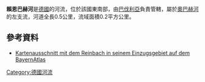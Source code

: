 {{Coord|48.982889|N|12.672161|E|display=title}}

'''賴恩巴赫河'''是[[德國|德國]]的河流，位於該國東南部，由[[巴伐利亞|巴伐利亞]]負責管轄，屬於[[奧巴赫河_(金薩赫河支流)|奧巴赫河]]的左支流，河道全長0.5公里，流域面積0.2平方公里。

==參考資料==
* [http://geoportal.bayern.de/bayernatlas/extended?lon=4549527.5&lat=5427561.0&zoom=12&base=910&info=Aubach-Zufluss+Reinbach Kartenausschnitt mit dem Reinbach in seinem Einzugsgebiet auf dem BayernAtlas]

{{Germany-geo-stub}}
[[Category:德國河流|Category:德國河流]]